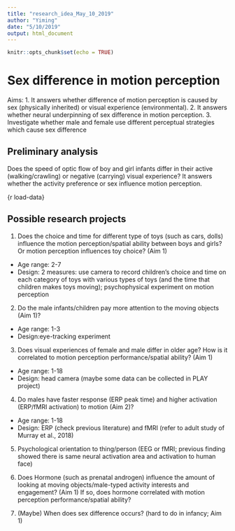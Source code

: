 ```yaml
---
title: "research_idea_May_10_2019"
author: "Yiming"
date: "5/10/2019"
output: html_document
---
```


```r
knitr::opts_chunk$set(echo = TRUE)
```

# Sex difference in motion perception
Aims:
1.	It answers whether difference of motion perception is caused by sex (physically inherited) or visual experience (environmental).
2.	It answers whether neural underpinning of sex difference in motion perception.
3.	Investigate whether male and female use different perceptual strategies which cause sex difference

## Preliminary analysis 
Does the speed of optic flow of boy and girl infants differ in their active (walking/crawling) or negative (carrying) visual experience?
It answers whether the activity preference or sex influence motion perception.

{r load-data}

##	Possible research projects
1.	Does the choice and time for different type of toys (such as cars, dolls) influence the motion perception/spatial ability between boys and girls? Or motion perception influences toy choice? (Aim 1)
   - Age range: 2-7
   - Design: 2 measures: use camera to record children's choice and time on each category of toys with various types of toys (and the time that children makes toys moving); psychophysical experiment on motion perception
    
2.  Do the male infants/children pay more attention to the moving objects (Aim 1)?
   - Age range: 1-3
   - Design:eye-tracking experiment 

3.	Does visual experiences of female and male differ in older age? How is it correlated to motion perception performance/spatial ability? (Aim 1)
   - Age range: 1-18
   - Design: head camera (maybe some data can be collected in PLAY project)
   
4.	Do males have faster response (ERP peak time) and higher activation (ERP/fMRI activation) to motion (Aim 2)?
   - Age range: 1-18
   - Design: ERP (check previous literature) and fMRI (refer to adult study of Murray et al., 2018)
   
5.  Psychological orientation to thing/person (EEG or fMRI; previous finding showed there is same neural activation area and activation to human face)

6.  Does Hormone (such as prenatal androgen) influence the amount of looking at moving objects/male-typed activity interests and engagement? (Aim 1) If so, does hormone correlated with motion perception performance/spatial ability?

7.  (Maybe) When does sex difference occurs? (hard to do in infancy; Aim 1) 




